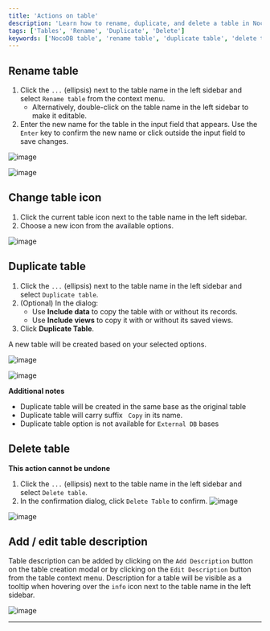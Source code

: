 ```yaml
---
title: 'Actions on table'
description: 'Learn how to rename, duplicate, and delete a table in NocoDB.'
tags: ['Tables', 'Rename', 'Duplicate', 'Delete']
keywords: ['NocoDB table', 'rename table', 'duplicate table', 'delete table']
---
```


## Rename table

1. Click the `...` (ellipsis) next to the table name in the left sidebar and select `Rename table` from the context menu.
   - Alternatively, double-click on the table name in the left sidebar to make it editable.
2. Enter the new name for the table in the input field that appears. Use the `Enter` key to confirm the new name or click outside the input field to save changes.

![image](/img/v2/table/table-context-menu.png)

![image](/img/v2/table/table-rename.png)

## Change table icon

1. Click the current table icon next to the table name in the left sidebar.
2. Choose a new icon from the available options.

![image](/img/v2/table/table-change-icon.png)

## Duplicate table

1. Click the `...` (ellipsis) next to the table name in the left sidebar and select `Duplicate table`.
2. (Optional) In the dialog:
   - Use **Include data** to copy the table with or without its records.
   - Use **Include views** to copy it with or without its saved views.
3. Click **Duplicate Table**.

A new table will be created based on your selected options.

![image](/img/v2/table/table-context-menu.png)

![image](/img/v2/table/table-duplicate.png)

**Additional notes**
- Duplicate table will be created in the same base as the original table
- Duplicate table will carry suffix ` Copy` in its name.
- Duplicate table option is not available for `External DB` bases


## Delete table

<Callout type="info">**This action cannot be undone**</Callout>

1. Click the `...` (ellipsis) next to the table name in the left sidebar and select `Delete table`.
2. In the confirmation dialog, click `Delete Table` to confirm.
![image](/img/v2/table/table-context-menu.png)

![image](/img/v2/table/table-delete.png)

## Add / edit table description

Table description can be added by clicking on the `Add Description` button on the table creation modal or by clicking on the `Edit Description` button from the table context menu. Description for a table will be visible as a tooltip when hovering over the `info` icon next to the table name in the left sidebar.

![image](/img/v2/table/table-description-2.png)

---